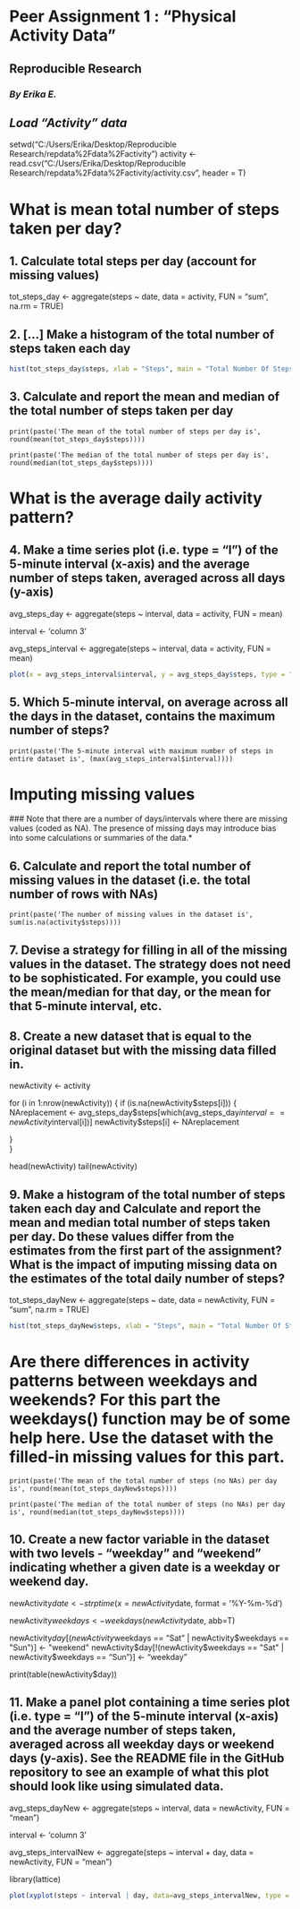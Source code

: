 # Peer Assignment 1 : "Physical Activity Data"
## Reproducible Research
### *By Erika E.*

## *Load "Activity" data*

setwd("C:/Users/Erika/Desktop/Reproducible Research/repdata%2Fdata%2Factivity")
activity <- read.csv("C:/Users/Erika/Desktop/Reproducible Research/repdata%2Fdata%2Factivity/activity.csv", header = T)

# What is mean total number of steps taken per day?

## 1. Calculate total steps per day (account for missing values)

tot_steps_day <- aggregate(steps ~ date, data = activity, FUN = "sum", na.rm = TRUE)

## 2. [...] Make a histogram of the total number of steps taken each day
```{r hist1, fig.height = 4, fig.width = 6}
hist(tot_steps_day$steps, xlab = "Steps", main = "Total Number Of Steps Per Day", col = "green")
```

## 3. Calculate and report the mean and median of the total number of steps taken per day
```{r1, fig.height = 4, fig.width = 6}
print(paste('The mean of the total number of steps per day is', round(mean(tot_steps_day$steps))))
      
print(paste('The median of the total number of steps per day is', round(median(tot_steps_day$steps))))
```

# What is the average daily activity pattern?
  
## 4. Make a time series plot (i.e. type = "l") of the 5-minute interval (x-axis) and the average number of steps taken, averaged across all days (y-axis)

avg_steps_day <- aggregate(steps ~ interval, data = activity, FUN = mean)

interval <- 'column 3'

avg_steps_interval <- aggregate(steps ~ interval, data = activity, FUN = mean)
```{r plot1, fig.height = 4, fig.width = 6}
plot(x = avg_steps_interval$interval, y = avg_steps_day$steps, type = "l",  xlab = "Interval", ylab = "Steps", main = "Intervals V.S Avg number of steps taken")
```

## 5. Which 5-minute interval, on average across all the days in the dataset, contains the maximum number of steps?
```{r2, fig.height = 4, fig.width = 6}
print(paste('The 5-minute interval with maximum number of steps in entire dataset is', (max(avg_steps_interval$interval))))
```

# Imputing missing values
  ### Note that there are a number of days/intervals where there are missing values (coded as NA). The presence of missing days may introduce bias into some calculations or summaries of the data.*
  
## 6. Calculate and report the total number of missing values in the dataset (i.e. the total number of rows with NAs)
```{r3, fig.height = 4, fig.width = 6}
print(paste('The number of missing values in the dataset is', sum(is.na(activity$steps))))
```
    
## 7. Devise a strategy for filling in all of the missing values in the dataset. The strategy does not need to be sophisticated. For example, you could use the mean/median for that day, or the mean for that 5-minute interval, etc.
## 8. Create a new dataset that is equal to the original dataset but with the missing data filled in.

newActivity <- activity

for (i in 1:nrow(newActivity)) {
  if (is.na(newActivity$steps[i])) { 
    NAreplacement <- avg_steps_day$steps[which(avg_steps_day$interval == newActivity$interval[i])]
    newActivity$steps[i] <- NAreplacement 

  }  
}

head(newActivity)
tail(newActivity)

## 9. Make a histogram of the total number of steps taken each day and Calculate and report the mean and median total number of steps taken per day. Do these values differ from the estimates from the first part of the assignment? What is the impact of imputing missing data on the estimates of the total daily number of steps?

tot_steps_dayNew <- aggregate(steps ~ date, data = newActivity, FUN = "sum", na.rm = TRUE)
```{r plot2, fig.height = 4, fig.width = 6}
hist(tot_steps_dayNew$steps, xlab = "Steps", main = "Total Number Of Steps Per Day (No Missing Values)", col = "orange")
```

# Are there differences in activity patterns between weekdays and weekends? For this part the weekdays() function may be of some help here. Use the dataset with the filled-in missing values for this part.
```{r4, fig.height = 4, fig.width = 6}
print(paste('The mean of the total number of steps (no NAs) per day is', round(mean(tot_steps_dayNew$steps))))

print(paste('The median of the total number of steps (no NAs) per day is', round(median(tot_steps_dayNew$steps))))
```

## 10. Create a new factor variable in the dataset with two levels - "weekday" and "weekend" indicating whether a given date is a weekday or weekend day.

newActivity$date <- strptime(x = newActivity$date, format = '%Y-%m-%d')

newActivity$weekdays <- weekdays(newActivity$date, abb=T)

newActivity$day[(newActivity$weekdays == "Sat" | newActivity$weekdays == "Sun")] <- "weekend"
newActivity$day[!(newActivity$weekdays == "Sat" | newActivity$weekdays == "Sun")] <- "weekday"

print(table(newActivity$day))

## 11. Make a panel plot containing a time series plot (i.e. type = "l") of the 5-minute interval (x-axis) and the average number of steps taken, averaged across all weekday days or weekend days (y-axis). See the README file in the GitHub repository to see an example of what this plot should look like using simulated data.
avg_steps_dayNew <- aggregate(steps ~ interval, data = newActivity, FUN = "mean")

interval <- 'column 3'

avg_steps_intervalNew <- aggregate(steps ~ interval + day, data = newActivity, FUN = "mean")

library(lattice)
```{r plot3, fig.height = 4, fig.width = 6}
plot(xyplot(steps ~ interval | day, data=avg_steps_intervalNew, type = "l", grid = T, layout=c(1,2), xlab = "Interval", ylab = "Steps", main = "Weekdays VS Weekends"))
```

